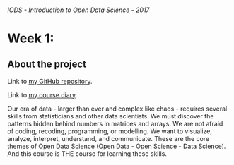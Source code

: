 ###### IODS - Introduction to Open Data Science - 2017
# Week 1:
## About the project

Link to [my GitHub repository](https://github.com/egcmi/IODS-project).

Link to [my course diary](https://egcmi.github.io/IODS-project/).

Our era of data - larger than ever and complex like chaos - requires several skills from statisticians and other data scientists. We must discover the patterns hidden behind numbers in matrices and arrays. We are not afraid of coding, recoding, programming, or modelling. We want to visualize, analyze, interpret, understand, and communicate. These are the core themes of Open Data Science  (Open Data - Open Science - Data Science). And this course is THE course for learning these skills.

